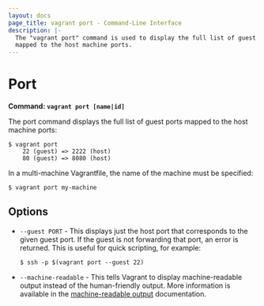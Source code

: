 ```yaml
---
layout: docs
page_title: vagrant port - Command-Line Interface
description: |-
  The "vagrant port" command is used to display the full list of guest ports
  mapped to the host machine ports.
---
```


# Port

**Command: `vagrant port [name|id]`**

The port command displays the full list of guest ports mapped to the host
machine ports:

```shell-session
$ vagrant port
    22 (guest) => 2222 (host)
    80 (guest) => 8080 (host)
```

In a multi-machine Vagrantfile, the name of the machine must be specified:

```shell-session
$ vagrant port my-machine
```

## Options

- `--guest PORT` - This displays just the host port that corresponds to the
  given guest port. If the guest is not forwarding that port, an error is
  returned. This is useful for quick scripting, for example:

  ```shell-session
  $ ssh -p $(vagrant port --guest 22)
  ```

- `--machine-readable` - This tells Vagrant to display machine-readable output
  instead of the human-friendly output. More information is available in the
  [machine-readable output](/docs/cli/machine-readable) documentation.
